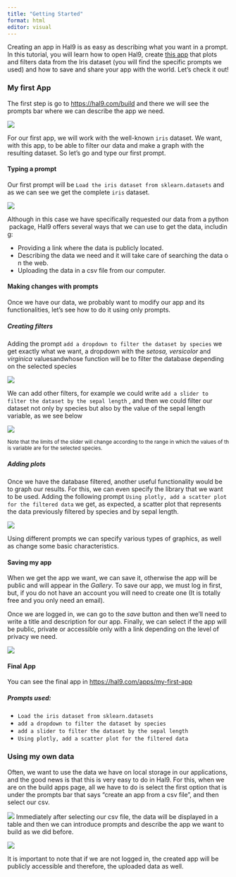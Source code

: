 ---
title: "Getting Started"
format: html
editor: visual
---

Creating an app in Hal9 is as easy as describing what you want in a prompt. In this tutorial, you will learn how to open Hal9, create [this app](https://hal9.com/apps/my-first-app) that plots and filters data from the Iris dataset (you will find the specific prompts we used) and how to save and share your app with the world. Let's check it out!

### My first App

The first step is go to <https://hal9.com/build> and there we will see the prompts bar where we can describe the app we need.

![](images/intro.png)

For our first app, we will work with the well-known `iris` dataset. We want, with this app, to be able to filter our data and make a graph with the resulting dataset. So let's go and type our first prompt.

#### Typing a prompt

Our first prompt will be `Load the iris dataset from sklearn.datasets` and as we can see we get the complete `iris` dataset.

![](images/1.gif)

Although in this case we have specifically requested our data from a python package, Hal9 offers several ways that we can use to get the data, including:

-   Providing a link where the data is publicly located.
-   Describing the data we need and it will take care of searching the data on the web.
-   Uploading the data in a csv file from our computer.

#### Making changes with prompts

Once we have our data, we probably want to modify our app and its functionalities, let's see how to do it using only prompts.

##### Creating filters

Adding the prompt `add a dropdown to filter the dataset by species` we get exactly what we want, a dropdown with the *setosa, versicolor* and *virginica* valuesandwhose function will be to filter the database depending on the selected species

![](images/2.gif)

We can add other filters, for example we could write `add a slider to filter the dataset by the sepal length` , and then we could filter our dataset not only by species but also by the value of the sepal length variable, as we see below

![](images/3.gif)

~Note that the limits of the slider will change according to the range in which the values of this variable are for the selected species.~

##### Adding plots

Once we have the database filtered, another useful functionality would be to graph our results. For this, we can even specify the library that we want to be used. Adding the following prompt `Using plotly, add a scatter plot for the filtered data` we get, as expected, a scatter plot that represents the data previously filtered by species and by sepal length.

![](images/4.gif)

Using different prompts we can specify various types of graphics, as well as change some basic characteristics.

#### Saving my app

When we get the app we want, we can save it, otherwise the app will be public and will appear in the *Gallery*. To save our app, we must log in first, but, if you do not have an account you will need to create one (It is totally free and you only need an email).

Once we are logged in, we can go to the *save* button and then we'll need to write a title and description for our app. Finally, we can select if the app will be public, private or accessible only with a link depending on the level of privacy we need.

![](images/5.gif)

#### Final App

You can see the final app in <https://hal9.com/apps/my-first-app>

##### *Prompts used:*

-   `Load the iris dataset from sklearn.datasets`
-   `add a dropdown to filter the dataset by species`
-   `add a slider to filter the dataset by the sepal length`
-   `Using plotly, add a scatter plot for the filtered data`

### Using my own data

Often, we want to use the data we have on local storage in our applications, and the good news is that this is very easy to do in Hal9. For this, when we are on the build apps page, all we have to do is select the first option that is under the prompts bar that says "create an app from a csv file", and then select our csv.

![](images/65.png) Immediately after selecting our csv file, the data will be displayed in a table and then we can introduce prompts and describe the app we want to build as we did before.

![](images/6.gif)

It is important to note that if we are not logged in, the created app will be publicly accessible and therefore, the uploaded data as well.
